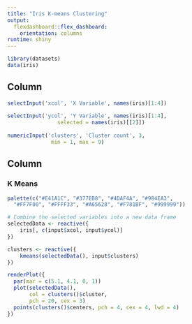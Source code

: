 ```yaml
---
title: "Iris K-means Clustering"
output: 
  flexdashboard::flex_dashboard:
    orientation: columns
runtime: shiny
---
```


```r
library(datasets)
data(iris)
```


Column {.sidebar}
-----------------------------------------------------------------------

```r
selectInput('xcol', 'X Variable', names(iris)[1:4])
    
selectInput('ycol', 'Y Variable', names(iris)[1:4],
                selected = names(iris)[[2]])
    
numericInput('clusters', 'Cluster count', 3,
              min = 1, max = 9)
```

Column
-----------------------------------------------------------------------

### K Means

```r
palette(c("#E41A1C", "#377EB8", "#4DAF4A", "#984EA3",
  "#FF7F00", "#FFFF33", "#A65628", "#F781BF", "#999999"))

# Combine the selected variables into a new data frame
selectedData <- reactive({
    iris[, c(input$xcol, input$ycol)]
})

clusters <- reactive({
    kmeans(selectedData(), input$clusters)
})

renderPlot({
  par(mar = c(5.1, 4.1, 0, 1))
  plot(selectedData(),
       col = clusters()$cluster,
       pch = 20, cex = 3)
  points(clusters()$centers, pch = 4, cex = 4, lwd = 4)
})
```

